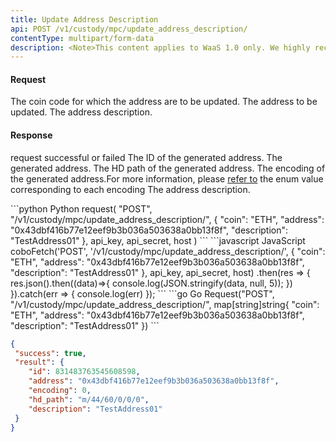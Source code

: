 ```yaml
---
title: Update Address Description
api: POST /v1/custody/mpc/update_address_description/
contentType: multipart/form-data
description: <Note>This content applies to WaaS 1.0 only. We highly recommend that you upgrade to [WaaS 2.0](/v2/guides/overview/introduction).</Note> This endpoint updates the address description. The response contains the updated address along with their IDs, HD paths, encodings and description.
---
```


#### Request

<ParamField body="coin" type="String" required>The coin code for which the address are to be updated.</ParamField>
<ParamField body="address" type="String" required>The address to be updated.</ParamField>
<ParamField body="description" type="String" required>The address description.</ParamField>

#### Response
<ResponseField name="success" type="bool">request successful or failed</ResponseField>
   <ResponseField name="result" type="object">
      <Expandable title="object">
        <ResponseField name="id" type="String" >The ID of the generated address.</ResponseField>
        <ResponseField name="address" type="String" >The generated address.</ResponseField>
        <ResponseField name="hd_path" type="String" >The HD path of the generated address.</ResponseField>
        <ResponseField name="encoding" type="Int" >The encoding of the generated address.For more information, please [refer to](/v1/api-references/development/address-encoding) the enum value corresponding to each encoding</ResponseField>
        <ResponseField name="description" type="String" >The address description.</ResponseField>
      </Expandable>
</ResponseField>

<RequestExample>
```python Python
request(
    "POST",
    "/v1/custody/mpc/update_address_description/",
    {
        "coin": "ETH",
        "address": "0x43dbf416b77e12eef9b3b036a503638a0bb13f8f",
        "description": "TestAddress01"
    },
    api_key, api_secret, host
)
```
```javascript JavaScript
coboFetch('POST', '/v1/custody/mpc/update_address_description/', {
    "coin": "ETH",
    "address": "0x43dbf416b77e12eef9b3b036a503638a0bb13f8f",
    "description": "TestAddress01"
}, api_key, api_secret, host)
    .then(res => {
        res.json().then((data)=>{
            console.log(JSON.stringify(data, null, 5));
        })
    }).catch(err => {
        console.log(err)
    });
```
```go Go
Request("POST", "/v1/custody/mpc/update_address_description/", map[string]string{
    "coin": "ETH",
    "address": "0x43dbf416b77e12eef9b3b036a503638a0bb13f8f",
    "description": "TestAddress01"
})
```
</RequestExample>

<ResponseExample>

```json
{
 "success": true,
 "result": {
	"id": 831483763545608598,
	"address": "0x43dbf416b77e12eef9b3b036a503638a0bb13f8f",
	"encoding": 0,
	"hd_path": "m/44/60/0/0/0",
	"description": "TestAddress01"
 }
}


```
</ResponseExample>